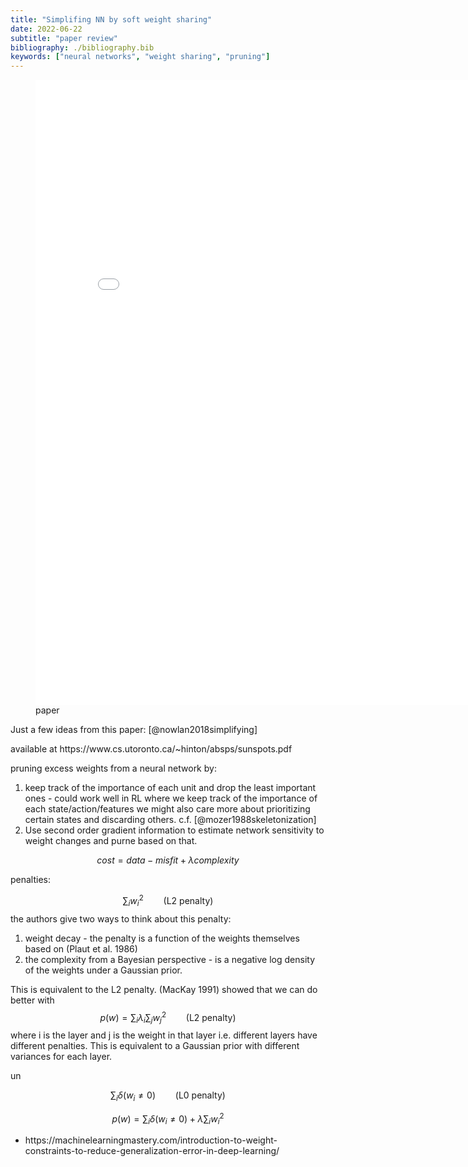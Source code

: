 ```yaml
---
title: "Simplifing NN by soft weight sharing"
date: 2022-06-22
subtitle: "paper review"
bibliography: ./bibliography.bib
keywords: ["neural networks", "weight sharing", "pruning"]
---
```


![paper](./paper.pdf){.col-page width=800px height=1000px}


Just a few ideas from this paper: [@nowlan2018simplifying]

available at https://www.cs.utoronto.ca/~hinton/absps/sunspots.pdf

pruning excess weights from a neural network by:

1. keep track of the importance of each unit and drop the least important ones - could work well in RL where we keep track of the importance of each state/action/features we might also care more about prioritizing certain states and discarding others. c.f. [@mozer1988skeletonization]
2. Use second order gradient information to estimate network sensitivity to weight changes and purne based on that.

$$
cost = data-misfit + \lambda complexity
$$


penalties:

$$
\sum_{i} w_i^2 \qquad \text{(L2 penalty)}
$$
the authors give two ways to think about this penalty:

1. weight decay - the penalty is a function of the weights themselves based on (Plaut et al. 1986)
2. the complexity from a Bayesian perspective - is a negative log density of the weights under a Gaussian prior. 

This is equivalent to the L2 penalty. (MacKay 1991) showed that we can do better with
$$
p(w) =\sum_i \lambda_i \sum_{j} w_j^2 \qquad \text{(L2 penalty)}
$$
where i is the layer and j is the weight in that layer i.e. different layers have different penalties. This is equivalent to a Gaussian prior with different variances for each layer.

un


$$
\sum_{i} \delta(w{_i\ne 0}) \qquad \text{(L0 penalty)}
$$

$$
p(w) = \sum_{i} \delta(w_i \ne 0) + \lambda \sum_{i} w_i^2
$$

- https://machinelearningmastery.com/introduction-to-weight-constraints-to-reduce-generalization-error-in-deep-learning/
